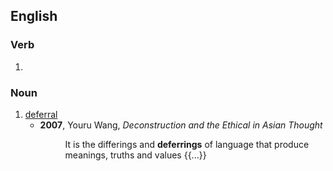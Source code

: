 ==English==

===Verb===
{{head|en|verb form}}

# {{present participle of|defer|lang=en|nocat=1}}

===Noun===
{{en-noun}}

# [[deferral]]
#* '''2007''', Youru Wang, ''Deconstruction and the Ethical in Asian Thought''
#*: It is the differings and '''deferrings''' of language that produce meanings, truths and values {{...}}